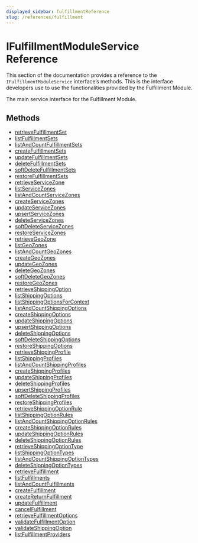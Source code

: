 ```yaml
---
displayed_sidebar: fulfillmentReference
slug: /references/fulfillment
---
```



# IFulfillmentModuleService Reference

This section of the documentation provides a reference to the `IFulfillmentModuleService` interface’s methods. This is the interface developers use to use the functionalities provided by the Fulfillment Module.

The main service interface for the Fulfillment Module.

## Methods

- [retrieveFulfillmentSet](../../IFulfillmentModuleService/methods/fulfillment.IFulfillmentModuleService.retrieveFulfillmentSet/page.mdx)
- [listFulfillmentSets](../../IFulfillmentModuleService/methods/fulfillment.IFulfillmentModuleService.listFulfillmentSets/page.mdx)
- [listAndCountFulfillmentSets](../../IFulfillmentModuleService/methods/fulfillment.IFulfillmentModuleService.listAndCountFulfillmentSets/page.mdx)
- [createFulfillmentSets](../../IFulfillmentModuleService/methods/fulfillment.IFulfillmentModuleService.createFulfillmentSets/page.mdx)
- [updateFulfillmentSets](../../IFulfillmentModuleService/methods/fulfillment.IFulfillmentModuleService.updateFulfillmentSets/page.mdx)
- [deleteFulfillmentSets](../../IFulfillmentModuleService/methods/fulfillment.IFulfillmentModuleService.deleteFulfillmentSets/page.mdx)
- [softDeleteFulfillmentSets](../../IFulfillmentModuleService/methods/fulfillment.IFulfillmentModuleService.softDeleteFulfillmentSets/page.mdx)
- [restoreFulfillmentSets](../../IFulfillmentModuleService/methods/fulfillment.IFulfillmentModuleService.restoreFulfillmentSets/page.mdx)
- [retrieveServiceZone](../../IFulfillmentModuleService/methods/fulfillment.IFulfillmentModuleService.retrieveServiceZone/page.mdx)
- [listServiceZones](../../IFulfillmentModuleService/methods/fulfillment.IFulfillmentModuleService.listServiceZones/page.mdx)
- [listAndCountServiceZones](../../IFulfillmentModuleService/methods/fulfillment.IFulfillmentModuleService.listAndCountServiceZones/page.mdx)
- [createServiceZones](../../IFulfillmentModuleService/methods/fulfillment.IFulfillmentModuleService.createServiceZones/page.mdx)
- [updateServiceZones](../../IFulfillmentModuleService/methods/fulfillment.IFulfillmentModuleService.updateServiceZones/page.mdx)
- [upsertServiceZones](../../IFulfillmentModuleService/methods/fulfillment.IFulfillmentModuleService.upsertServiceZones/page.mdx)
- [deleteServiceZones](../../IFulfillmentModuleService/methods/fulfillment.IFulfillmentModuleService.deleteServiceZones/page.mdx)
- [softDeleteServiceZones](../../IFulfillmentModuleService/methods/fulfillment.IFulfillmentModuleService.softDeleteServiceZones/page.mdx)
- [restoreServiceZones](../../IFulfillmentModuleService/methods/fulfillment.IFulfillmentModuleService.restoreServiceZones/page.mdx)
- [retrieveGeoZone](../../IFulfillmentModuleService/methods/fulfillment.IFulfillmentModuleService.retrieveGeoZone/page.mdx)
- [listGeoZones](../../IFulfillmentModuleService/methods/fulfillment.IFulfillmentModuleService.listGeoZones/page.mdx)
- [listAndCountGeoZones](../../IFulfillmentModuleService/methods/fulfillment.IFulfillmentModuleService.listAndCountGeoZones/page.mdx)
- [createGeoZones](../../IFulfillmentModuleService/methods/fulfillment.IFulfillmentModuleService.createGeoZones/page.mdx)
- [updateGeoZones](../../IFulfillmentModuleService/methods/fulfillment.IFulfillmentModuleService.updateGeoZones/page.mdx)
- [deleteGeoZones](../../IFulfillmentModuleService/methods/fulfillment.IFulfillmentModuleService.deleteGeoZones/page.mdx)
- [softDeleteGeoZones](../../IFulfillmentModuleService/methods/fulfillment.IFulfillmentModuleService.softDeleteGeoZones/page.mdx)
- [restoreGeoZones](../../IFulfillmentModuleService/methods/fulfillment.IFulfillmentModuleService.restoreGeoZones/page.mdx)
- [retrieveShippingOption](../../IFulfillmentModuleService/methods/fulfillment.IFulfillmentModuleService.retrieveShippingOption/page.mdx)
- [listShippingOptions](../../IFulfillmentModuleService/methods/fulfillment.IFulfillmentModuleService.listShippingOptions/page.mdx)
- [listShippingOptionsForContext](../../IFulfillmentModuleService/methods/fulfillment.IFulfillmentModuleService.listShippingOptionsForContext/page.mdx)
- [listAndCountShippingOptions](../../IFulfillmentModuleService/methods/fulfillment.IFulfillmentModuleService.listAndCountShippingOptions/page.mdx)
- [createShippingOptions](../../IFulfillmentModuleService/methods/fulfillment.IFulfillmentModuleService.createShippingOptions/page.mdx)
- [updateShippingOptions](../../IFulfillmentModuleService/methods/fulfillment.IFulfillmentModuleService.updateShippingOptions/page.mdx)
- [upsertShippingOptions](../../IFulfillmentModuleService/methods/fulfillment.IFulfillmentModuleService.upsertShippingOptions/page.mdx)
- [deleteShippingOptions](../../IFulfillmentModuleService/methods/fulfillment.IFulfillmentModuleService.deleteShippingOptions/page.mdx)
- [softDeleteShippingOptions](../../IFulfillmentModuleService/methods/fulfillment.IFulfillmentModuleService.softDeleteShippingOptions/page.mdx)
- [restoreShippingOptions](../../IFulfillmentModuleService/methods/fulfillment.IFulfillmentModuleService.restoreShippingOptions/page.mdx)
- [retrieveShippingProfile](../../IFulfillmentModuleService/methods/fulfillment.IFulfillmentModuleService.retrieveShippingProfile/page.mdx)
- [listShippingProfiles](../../IFulfillmentModuleService/methods/fulfillment.IFulfillmentModuleService.listShippingProfiles/page.mdx)
- [listAndCountShippingProfiles](../../IFulfillmentModuleService/methods/fulfillment.IFulfillmentModuleService.listAndCountShippingProfiles/page.mdx)
- [createShippingProfiles](../../IFulfillmentModuleService/methods/fulfillment.IFulfillmentModuleService.createShippingProfiles/page.mdx)
- [updateShippingProfiles](../../IFulfillmentModuleService/methods/fulfillment.IFulfillmentModuleService.updateShippingProfiles/page.mdx)
- [deleteShippingProfiles](../../IFulfillmentModuleService/methods/fulfillment.IFulfillmentModuleService.deleteShippingProfiles/page.mdx)
- [upsertShippingProfiles](../../IFulfillmentModuleService/methods/fulfillment.IFulfillmentModuleService.upsertShippingProfiles/page.mdx)
- [softDeleteShippingProfiles](../../IFulfillmentModuleService/methods/fulfillment.IFulfillmentModuleService.softDeleteShippingProfiles/page.mdx)
- [restoreShippingProfiles](../../IFulfillmentModuleService/methods/fulfillment.IFulfillmentModuleService.restoreShippingProfiles/page.mdx)
- [retrieveShippingOptionRule](../../IFulfillmentModuleService/methods/fulfillment.IFulfillmentModuleService.retrieveShippingOptionRule/page.mdx)
- [listShippingOptionRules](../../IFulfillmentModuleService/methods/fulfillment.IFulfillmentModuleService.listShippingOptionRules/page.mdx)
- [listAndCountShippingOptionRules](../../IFulfillmentModuleService/methods/fulfillment.IFulfillmentModuleService.listAndCountShippingOptionRules/page.mdx)
- [createShippingOptionRules](../../IFulfillmentModuleService/methods/fulfillment.IFulfillmentModuleService.createShippingOptionRules/page.mdx)
- [updateShippingOptionRules](../../IFulfillmentModuleService/methods/fulfillment.IFulfillmentModuleService.updateShippingOptionRules/page.mdx)
- [deleteShippingOptionRules](../../IFulfillmentModuleService/methods/fulfillment.IFulfillmentModuleService.deleteShippingOptionRules/page.mdx)
- [retrieveShippingOptionType](../../IFulfillmentModuleService/methods/fulfillment.IFulfillmentModuleService.retrieveShippingOptionType/page.mdx)
- [listShippingOptionTypes](../../IFulfillmentModuleService/methods/fulfillment.IFulfillmentModuleService.listShippingOptionTypes/page.mdx)
- [listAndCountShippingOptionTypes](../../IFulfillmentModuleService/methods/fulfillment.IFulfillmentModuleService.listAndCountShippingOptionTypes/page.mdx)
- [deleteShippingOptionTypes](../../IFulfillmentModuleService/methods/fulfillment.IFulfillmentModuleService.deleteShippingOptionTypes/page.mdx)
- [retrieveFulfillment](../../IFulfillmentModuleService/methods/fulfillment.IFulfillmentModuleService.retrieveFulfillment/page.mdx)
- [listFulfillments](../../IFulfillmentModuleService/methods/fulfillment.IFulfillmentModuleService.listFulfillments/page.mdx)
- [listAndCountFulfillments](../../IFulfillmentModuleService/methods/fulfillment.IFulfillmentModuleService.listAndCountFulfillments/page.mdx)
- [createFulfillment](../../IFulfillmentModuleService/methods/fulfillment.IFulfillmentModuleService.createFulfillment/page.mdx)
- [createReturnFulfillment](../../IFulfillmentModuleService/methods/fulfillment.IFulfillmentModuleService.createReturnFulfillment/page.mdx)
- [updateFulfillment](../../IFulfillmentModuleService/methods/fulfillment.IFulfillmentModuleService.updateFulfillment/page.mdx)
- [cancelFulfillment](../../IFulfillmentModuleService/methods/fulfillment.IFulfillmentModuleService.cancelFulfillment/page.mdx)
- [retrieveFulfillmentOptions](../../IFulfillmentModuleService/methods/fulfillment.IFulfillmentModuleService.retrieveFulfillmentOptions/page.mdx)
- [validateFulfillmentOption](../../IFulfillmentModuleService/methods/fulfillment.IFulfillmentModuleService.validateFulfillmentOption/page.mdx)
- [validateShippingOption](../../IFulfillmentModuleService/methods/fulfillment.IFulfillmentModuleService.validateShippingOption/page.mdx)
- [listFulfillmentProviders](../../IFulfillmentModuleService/methods/fulfillment.IFulfillmentModuleService.listFulfillmentProviders/page.mdx)

